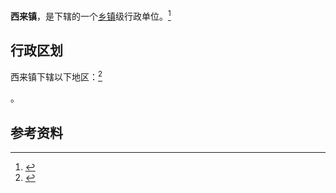 {{中国乡级行政区|32/12/82/104/000}}

'''西来镇'''，是{{PRC admin/fullname|32/12/82/104/000|3}}下辖的一个[[乡镇|乡镇]]级行政单位。<ref>{{PRC admin/ref sgc|{{PRC admin/parent|32/12/82/104/000}}}}</ref>

== 行政区划 ==

西来镇下辖以下地区：<ref>{{PRC admin/ref sgc|32/12/82/104/000}}</ref>

{{PRC admin/children|32/12/82/104/000}}。

== 参考资料 ==

{{reflist}}

{{行政区划小作品}}
{{PRC admin/navcat|32/12/82/104/000}}